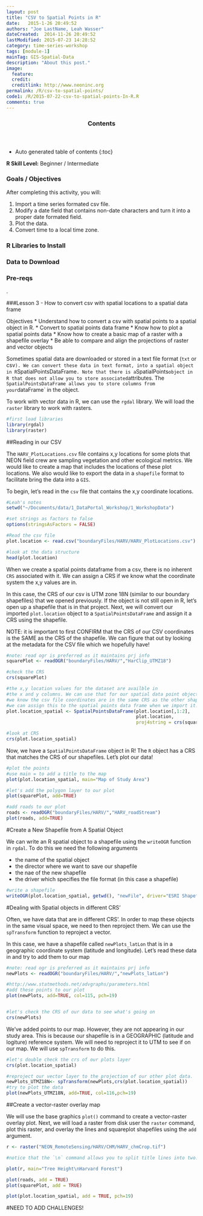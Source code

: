 ```yaml
---
layout: post
title: "CSV to Spatial Points in R"
date:   2015-1-26 20:49:52
authors: "Joe LastName, Leah Wasser"
dateCreated:  2014-11-26 20:49:52
lastModified: 2015-07-23 14:28:52
category: time-series-workshop
tags: [module-1]
mainTag: GIS-Spatial-Data
description: "About this post."
image:
  feature: 
  credit: 
  creditlink: http://www.neoninc.org
permalink: /R/csv-to-spatial-points/
code1: /R/2015-07-22-csv-to-spatial-points-In-R.R
comments: true
---
```


<section id="table-of-contents" class="toc">
  <header>
    <h3>Contents</h3>
  </header>
<div id="drawer" markdown="1">
*  Auto generated table of contents
{:toc}
</div>
</section><!-- /#table-of-contents -->



<div id="objectives">
<strong>R Skill Level:</strong> Beginner / Intermediate

<h3>Goals / Objectives</h3>
After completing this activity, you will:
<ol>
<li>Import a time series formated csv file.</li>
<li>Modify a date field that contains non-date characters and turn it into a proper
date formated field.</li>
<li>Plot the data.</li>
<li>Convert time to a local time zone.</li>
</ol>

<h3>R Libraries to Install</h3>
<ul>

</ul>

<h3>Data to Download</h3>
 

<h3>Pre-reqs</h3>
<p>.</p>
</div>

###Lesson 3 - How to convert csv with spatial locations to a spatial data frame


Objectives
* Understand how to convert a csv with spatial points to a spatial object in R.
* Convert to spatial points data frame
* Know how to plot a spatial points data
* Know how to create a basic map of a raster with a shapefile overlay
* Be able to compare and align the projections of raster and vector objects


Sometimes spatial data are downloaded or stored in a text file format (`txt` or csv`).
We can convert these data in text format, into a spatial object in R `SpatialPointsDataFrame`. Note that there is a `SpatialPoints` object in R that does not
allow you to store associated `attributes. The `SpatialPointsDataFrame allows you to store
columns from your `dataFrame` in the object.

To work with vector data in R, we can use the `rgdal` library. We will load the `raster`
library to work with rasters. 

```r

#first load libraries
library(rgdal)
library(raster)

```

##Reading in our CSV

The `HARV_PlotLocations.csv` file contains x,y locations for some plots that 
NEON field crew are sampling vegetation and other ecological metrics. We would like
to create a map that includes the locations of these plot locations. We also would like
to export the data in a `shapefile` format to facilitate bring the data into a `GIS`.

To begin, let's read in the `csv` file that contains the x,y coordinate locations.

```r

#Leah's notes
setwd("~/Documents/data/1_DataPortal_Workshop/1_WorkshopData")

#set strings as factors to false
options(stringsAsFactors = FALSE)

#Read the csv file
plot.location <- read.csv("boundaryFiles/HARV/HARV_PlotLocations.csv")

#look at the data structure
head(plot.location)

```

When we create a spatial points dataframe from a csv, there is no inherent `CRS` associated
with it. We can assign a CRS if we know what the coordinate system the x,y values are in.

In this case, the CRS of our csv is UTM zone 18N (similar to our boundary shapefiles) that
we opened previously. If the object is not still open in R, let's open up a shapefile that is in that project. Next, we will convert our imported `plot.location` object to a `SpatialPointsDataFrame` and assign it a CRS using the shapefile.


NOTE: it is important to first CONFIRM that the CRS of our CSV coordinates is the 
SAME as the CRS of the shapefile. We can figure that out by looking at the metadata for
the CSV file which we hopefully have!

```r
#note: read ogr is preferred as it maintains prj info
squarePlot <- readOGR("boundaryFiles/HARV/","HarClip_UTMZ18")

#check the CRS
crs(squarePlot)

#the x,y location values for the dataset are availble in 
#the x and y columns. We can use that for our spatial data point object
#we know the csv file coordinates are in the same CRS as the other shapefiles.
#we can assign this to the spatial points data frame when we import it.
plot.location_spatial <- SpatialPointsDataFrame(plot.location[,1:2],
                                                plot.location,
                                                proj4string = crs(squarePlot))

#look at CRS
crs(plot.location_spatial)

```

Now, we have a `SpatialPointsDataFrame` object in R! The `R` object has a CRS that matches
the CRS of our shapefiles. Let's plot our data!


```r

#plot the points
#use main = to add a title to the map
plot(plot.location_spatial, main="Map of Study Area")

#let's add the polygon layer to our plot
plot(squarePlot, add=TRUE)

#add roads to our plot
roads <- readOGR("boundaryFiles/HARV/","HARV_roadStream")
plot(roads, add=TRUE)

```

#Create a New Shapefile from A Spatial Object

We can write an R spatial object to a shapefile using the `writeOGR` function 
in `rgdal`. To do this we need the following arguments

* the name of the spatial object
* the director where we want to save our shapefile
* the nae of the new shapefile
* the driver which specifies the file format (in this case a shapefile)


```r
#write a shapefile
writeOGR(plot.location_spatial, getwd(), "newFile", driver="ESRI Shapefile")

```

#Dealing with Spatial objects in different CRS'

Often, we have data that are in different CRS'. In order to map these objects
in the same visual space, we need to then reproject them. We can use the 
`spTransform` function to reproject a vector.

In this case, we have a shapefile called `newPlots_latLon` that is in a 
geographic coordinate system (latitude and longitude). Let's read these data in
and try to add them to our map

```r

#note: read ogr is preferred as it maintains prj info
newPlots <- readOGR("boundaryFiles/HARV/","newPlots_latLon")

#http://www.statmethods.net/advgraphs/parameters.html
#add these points to our plot
plot(newPlots, add=TRUE, col=115, pch=19)


#let's check the CRS of our data to see what's going on
crs(newPlots)


```

We've added points to our map. However, they are not appearing in our study area.
This is because our shapefile is in a GEOGRAPHIC (latitude and logiture) reference system.
We will need to reproject it to UTM to see if on our map. We will use `spTransform` to do
this.


```r

#let's double check the crs of our plots layer
crs(plot.location_spatial)

#reproject our vector layer to the projection of our other plot data.
newPlots_UTMZ18N<- spTransform(newPlots,crs(plot.location_spatial))
#try to plot the data
plot(newPlots_UTMZ18N, add=TRUE, col=116,pch=19)


```

##Create a vector-raster overlay map

We will use the base graphics `plot()` command to create a vector-raster overlay plot. 
Next, we will load a raster from disk user the `raster` command, plot this raster, and overlay the lines and squareplot shapefiles using the `add` argument. 

```r

r <- raster("NEON_RemoteSensing/HARV/CHM/HARV_chmCrop.tif")

#notice that the `\n` command allows you to split title lines into two.

plot(r, main="Tree Height\nHarvard Forest")

plot(roads, add = TRUE)
plot(squarePlot, add = TRUE)

plot(plot.location_spatial, add = TRUE, pch=19)

```

#NEED TO ADD CHALLENGES!